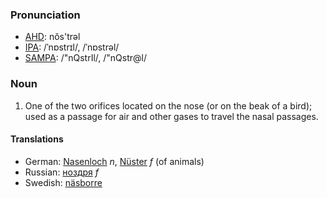 ===Pronunciation===
*[[w:AHD|AHD]]: nŏs'trəl
*[[w:IPA|IPA]]: /ˈnɒstrɪl/, /ˈnɒstrəl/
*[[w:SAMPA|SAMPA]]: /"nQstrIl/, /"nQstr@l/

===Noun===
#One of the two orifices located on the nose (or on the beak of a bird); used as a passage for air and other gases to travel the nasal passages.

====Translations====
*German: [[Nasenloch]] ''n'', [[Nüster]] ''f'' (of animals)
*Russian: [[ноздря]] ''f''
*Swedish: [[näsborre]]